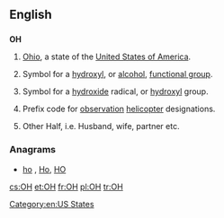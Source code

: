 {{also|oh|óh|öh|애}}
==English==

==={{abbreviation}}===
'''OH'''

# {{US}} [[Ohio]], a state of the [[United States of America]].
# {{organic chemistry}} Symbol for a [[hydroxyl]], or [[alcohol]], [[functional group]].
# {{inorganic chemistry}} Symbol for a [[hydroxide]] radical, or [[hydroxyl]] group.
# {{US|army|aviation}} Prefix code for [[observation]] [[helicopter]] designations.
# {{Internet slang}} Other Half, i.e. Husband, wife, partner etc.

===Anagrams===
* [[ho#English|ho]] , [[Ho#English|Ho]], [[HO#English|HO]]


[[Category:en:US States]]

[[cs:OH]]
[[et:OH]]
[[fr:OH]]
[[pl:OH]]
[[tr:OH]]